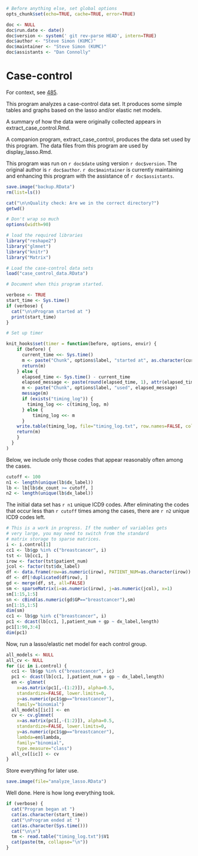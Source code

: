 ```r
# Before anything else, set global options
opts_chunk$set(echo=TRUE, cache=TRUE, error=TRUE)

doc <- NULL
doc$run.date <- date()
doc$version <- system(' git rev-parse HEAD', intern=TRUE)
doc$author <- "Steve Simon (KUMC)"
doc$maintainer <- "Steve Simon (KUMC)"
doc$assistants <- "Dan Connolly"
```


Case-control
============
For context, see [485].

[485]: https://informatics.gpcnetwork.org/trac/Project/ticket/485
[bc_qa]: https://bitbucket.org/gpcnetwork/bc_qa

This program analyzes a case-control data set. It produces some simple
tables and graphs based on the lasso and/or elastic net models.

A summary of how the data were originally collected appears in 
extract_case_control.Rmd.

A companion program, extract_case_control, produces the data set
used by this program. The data files from this program are used
by display_lasso.Rmd.

This program was run on `r doc$date` using version `r doc$version`.
The original author is `r doc$author`. `r doc$maintainer`
is currently maintaining and enhancing this program
with the assistance of `r doc$assistants`.


```r
save.image("backup.RData")
rm(list=ls())

cat("\n\nQuality check: Are we in the correct directory?")
getwd()

# Don't wrap so much
options(width=90)

# load the required libraries
library("reshape2")
library("glmnet")
library("knitr")
library("Matrix")

# Load the case-control data sets
load("case_control_data.RData")

# Document when this program started.

verbose <- TRUE
start_time <- Sys.time()
if (verbose) {
  cat("\n\nProgram started at ")
  print(start_time)
}

# Set up timer

knit_hooks$set(timer = function(before, options, envir) {
    if (before) {
      current_time <<- Sys.time()
      m <- paste("Chunk", options$label, "started at", as.character(current_time), ".  \n")
      return(m)
    } else {
      elapsed_time <- Sys.time() - current_time
      elapsed_message <- paste(round(elapsed_time, 1), attr(elapsed_time, "units"))
      m <- paste("Chunk", options$label, "used", elapsed_message)
      message(m)
      if (exists("timing_log")) {
        timing_log <<- c(timing_log, m)
      } else {
          timing_log <<- m
      }
    write.table(timing_log, file="timing_log.txt", row.names=FALSE, col.names=FALSE)  
    return(m)
    }
  }
) 


```

Below, we include only those codes that appear reasonably often
among the cases.

```r
cutoff <- 100
n1 <- length(unique(lb$dx_label))
lb <- lb[lb$dx_count >= cutoff, ]
n2 <- length(unique(lb$dx_label))
```

The initial data set has `r n1` unique ICD9 codes. After eliminating
the codes that occur less than `r cutoff` times among the cases,
there are `r n2` unique ICD9 codes left.

```r
# This is a work in progress. If the number of variables gets
# very large, you may need to switch from the standard
# matrix storage to sparse matrices.
i <- i.control[1]
cc1 <- lb$gp %in% c("breastcancer", i)
tst <- lb[cc1, ]
irow <- factor(tst$patient_num)
jcol <- factor(tst$dx_label)
df <- data.frame(row=as.numeric(irow), PATIENT_NUM=as.character(irow))
df <- df[!duplicated(df$row), ]
gd <- merge(df, st, all=FALSE)
sm <- sparseMatrix(i=as.numeric(irow), j=as.numeric(jcol), x=1)
sm[1:15,1:5]
sn <- cBind(as.numeric(gd$GP=="breastcancer"),sm)
sn[1:15,1:5]
dim(sm)
cc1 <- lb$gp %in% c("breastcancer", i)
pc1 <- dcast(lb[cc1, ],patient_num + gp ~ dx_label,length)
pc1[1:90,3:4]
dim(pc1)
```

Now, run a lasso/elastic net model for each control group.

```r
all_models <- NULL
all_cv <- NULL
for (ic in i.control) {
  cc1 <- lb$gp %in% c("breastcancer", ic)
  pc1 <- dcast(lb[cc1, ],patient_num + gp ~ dx_label,length)
  en <- glmnet(
    x=as.matrix(pc1[,-(1:2)]), alpha=0.5, 
    standardize=FALSE, lower.limits=0, 
    y=as.numeric(pc1$gp=="breastcancer"),
    family="binomial")
  all_models[[ic]] <- en
  cv <- cv.glmnet(
    x=as.matrix(pc1[,-(1:2)]), alpha=0.5,
    standardize=FALSE, lower.limits=0, 
    y=as.numeric(pc1$gp=="breastcancer"),
    lambda=en$lambda,
    family="binomial",
    type.measure="class")
  all_cv[[ic]] <- cv
}
```

Store everything for later use.

```r
save.image(file="analyze_lasso.RData")
```

Well done. Here is how long everything took.

```r
if (verbose) {
  cat("Program began at ")
  cat(as.character(start_time))
  cat("\nProgram ended at ")
  cat(as.character(Sys.time()))
  cat("\n\n")
  tm <- read.table("timing_log.txt")$V1
  cat(paste(tm, collapse="\n"))
}
```
